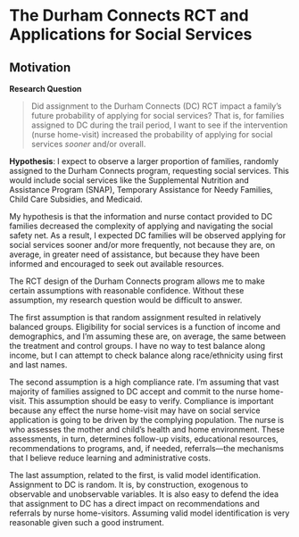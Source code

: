 # The Durham Connects RCT and Applications for Social Services {#chapter-2}


## Motivation {-}

**Research Question**

> Did assignment to the Durham Connects (DC) RCT impact a family's future probability of applying for social services?  That is, for families assigned to DC during the trail period, I want to see if the intervention (nurse home-visit) increased the probability of applying for social services *sooner* and/or overall.

**Hypothesis**: I expect to observe a larger proportion of families, randomly assigned to the Durham Connects program, requesting social services. This would include social services like the Supplemental Nutrition and Assistance Program (SNAP), Temporary Assistance for Needy Families, Child Care Subsidies, and Medicaid. 

My hypothesis is that the information and nurse contact provided to DC families decreased the complexity of applying and navigating the social safety net. As a result, I expected DC families will be observed applying for social services sooner and/or more frequently, not because they are, on average, in greater need of assistance, but because they have been informed and encouraged to seek out available resources.

The RCT design of the Durham Connects program allows me to make certain assumptions with reasonable confidence. Without these assumption, my research question would be difficult to answer.

The first assumption is that random assignment resulted in relatively balanced groups. Eligibility for social services is a function of income and demographics, and I'm assuming these are, on average, the same between the treatment and control groups. I have no way to test balance along income, but I can attempt to check balance along race/ethnicity using first and last names.

The second assumption is a high compliance rate. I'm assuming that vast majority of families assigned to DC accept and commit to the nurse home-visit. This assumption should be easy to verify. Compliance is important because any effect the nurse home-visit may have on social service application is going to be driven by the complying population. The nurse is who assesses the mother and child's health and home environment. These assessments, in turn, determines follow-up visits, educational resources, recommendations to programs, and, if needed, referrals---the mechanisms that I believe reduce learning and administrative costs.

The last assumption, related to the first, is valid model identification. Assignment to DC is random. It is, by construction, exogenous to observable and unobservable variables. It is also easy to defend the idea that assignment to DC has a direct impact on recommendations and referrals by nurse home-visitors. Assuming valid model identification is very reasonable given such a good instrument.